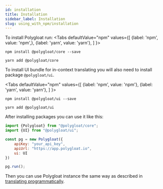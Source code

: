 ```yaml
---
id: installation
title: Installation
sidebar_label: Installation
slug: using_with_npm/installation
---
```


To install Polygloat run:
<Tabs
    defaultValue="npm"
    values={[
        {label: 'npm', value: 'npm',},
        {label: 'yarn', value: 'yarn'},
    ]
    }>
<TabItem value="npm">

```shell
npm install @polygloat/core --save
```

</TabItem>
<TabItem value="yarn">

```shell
yarn add @polygloat/core
```

</TabItem>
</Tabs>

To install UI bundle for in-context translating you will also need to install package `@polygloat/ui`.

<Tabs
    defaultValue="npm"
    values={[
        {label: 'npm', value: 'npm'},
        {label: 'yarn', value: 'yarn'},
    ]
    }>
<TabItem value="npm">

```shell
npm install @polygloat/ui --save
```

</TabItem>
<TabItem value="yarn">

```shell
yarn add @polygloat/ui
```

</TabItem>
</Tabs>

After installing packages you can use it like this:

```javascript
import {Polygloat} from "@polygloat/core";
import {UI} from "@polygloat/ui";

const pg = new Polygloat({
    apiKey: "your_api_key",
    apiUrl: "https://app.polygloat.io",
    ui: UI
})

pg.run();
```

Then you can use Polygloat instance the same way as described in [translating programmatically](get_started/translating_programmatically.mdx).